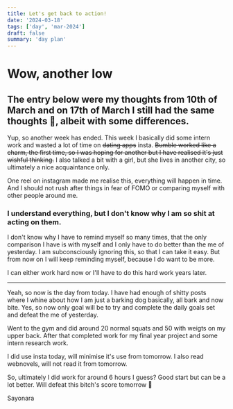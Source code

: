 ```yaml
---
title: Let's get back to action!
date: '2024-03-18'
tags: ['day', 'mar-2024']
draft: false
summary: 'day plan'
---
```


# Wow, another low

## The entry below were my thoughts from 10th of March and on 17th of March I still had the same thoughts 🙂, albeit with some differences.

Yup, so another week has ended. This week I basically did some intern work and wasted a lot of time on ~~dating apps~~ insta.
~~Bumble worked like a charm, the first time, so I was hoping for another but I have realised it's just wishful thinking.~~
I also talked a bit with a girl, but she lives in another city, so ultimately a nice acquaintance only.

One reel on instagram made me realise this, everything will happen in time. And I should not rush after things in fear of FOMO or comparing myself with other people around me.

### I understand everything, but I don't know why I am so shit at acting on them.

I don't know why I have to remind myself so many times, that the only comparison I have is with myself and I only have to do better
than the me of yesterday. I am subconsciously ignoring this, so that I can take it easy. But from now on I will keep reminding myself,
because I do want to be more.

I can either work hard now or I'll have to do this hard work years later.

---

Yeah, so now is the day from today. I have had enough of shitty posts where I whine about how I am just a barking dog basically, all bark and now bite. Yes, so now only goal will be to try and complete the daily goals set and defeat the me of yesterday.

Went to the gym and did around 20 normal squats and 50 with weigts on my upper back.
After that completed work for my final year project and some intern research work.

I did use insta today, will minimise it's use from tomorrow.
I also read webnovels, will not read it from tomorrow.

So, ultimately I did work for around 6 hours I guess? Good start but can be a lot better.
Will defeat this bitch's score tomorrow 😤

Sayonara
